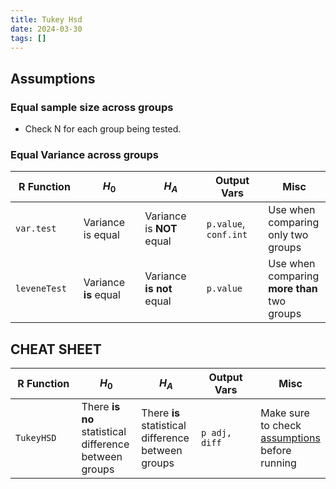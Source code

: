 ```yaml
---
title: Tukey Hsd
date: 2024-03-30
tags: []
---
```


## Assumptions

### Equal sample size across groups

- Check N for each group being tested.

### Equal Variance across groups

| R Function    | $H_0$     | $H_A$     | Output Vars    | Misc    |
|---------------- | --------------- | --------------- | --------------- | --------------- |
| `var.test`    | Variance is equal    | Variance is **NOT** equal | `p.value`, `conf.int`   | Use when comparing only two groups |
| `leveneTest` | Variance **is** equal | Variance **is not** equal | `p.value` | Use when comparing **more than** two groups |


## CHEAT SHEET

| R Function    | $H_0$     | $H_A$     | Output Vars    | Misc    |
|---------------- | --------------- | --------------- | --------------- | --------------- |
|	`TukeyHSD` | There **is no** statistical difference between groups | There **is** statistical difference between groups | `p adj, diff` | Make sure to check [assumptions](#assumptions) before running |

